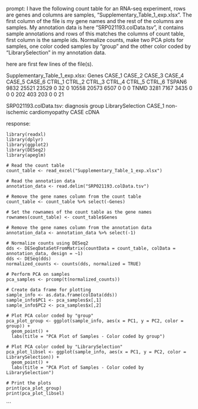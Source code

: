 prompt:
I have the following count table for an RNA-seq experiment, rows are genes and columns are samples, "Supplementary_Table_1_exp.xlsx". The first column of the file is my gene names and the rest of the columns are samples. My annotation data is here  "SRP021193.colData.tsv", it contains sample annotations and rows of this matches the columns of count table, first column is the sample ids. Normalize counts, make two PCA plots for samples, one color coded samples by "group" and the other color coded by "LibrarySelection" in my annotation data.

here are first few lines of the file(s).

Supplementary_Table_1_exp.xlsx:
Genes	CASE_1	CASE_2	CASE_3	CASE_4	CASE_5	CASE_6	CTRL_1	CTRL_2	CTRL_3	CTRL_4	CTRL_5	CTRL_6
TSPAN6	9832	25521	23529	0	32	0	10558	20573	6507	0	0	 0
TNMD	3281	 7167	 3435	0	 0	0	  202	  403	 203	0	0	21


SRP021193.colData.tsv:
diagnosis	group	LibrarySelection
CASE_1	non-ischemic cardiomyopathy	CASE	cDNA


response:
```
library(readxl)
library(dplyr)
library(ggplot2)
library(DESeq2)
library(apeglm)

# Read the count table
count_table <- read_excel("Supplementary_Table_1_exp.xlsx")

# Read the annotation data
annotation_data <- read.delim("SRP021193.colData.tsv")

# Remove the gene names column from the count table
count_table <- count_table %>% select(-Genes)

# Set the rownames of the count table as the gene names
rownames(count_table) <- count_table$Genes

# Remove the gene names column from the annotation data
annotation_data <- annotation_data %>% select(-1)

# Normalize counts using DESeq2
dds <- DESeqDataSetFromMatrix(countData = count_table, colData = annotation_data, design = ~1)
dds <- DESeq(dds)
normalized_counts <- counts(dds, normalized = TRUE)

# Perform PCA on samples
pca_samples <- prcomp(t(normalized_counts))

# Create data frame for plotting
sample_info <- as.data.frame(colData(dds))
sample_info$PC1 <- pca_samples$x[,1]
sample_info$PC2 <- pca_samples$x[,2]

# Plot PCA color coded by "group"
pca_plot_group <- ggplot(sample_info, aes(x = PC1, y = PC2, color = group)) +
  geom_point() +
  labs(title = "PCA Plot of Samples - Color coded by group")

# Plot PCA color coded by "LibrarySelection"
pca_plot_libsel <- ggplot(sample_info, aes(x = PC1, y = PC2, color = LibrarySelection)) +
  geom_point() +
  labs(title = "PCA Plot of Samples - Color coded by LibrarySelection")

# Print the plots
print(pca_plot_group)
print(pca_plot_libsel)
```
```
